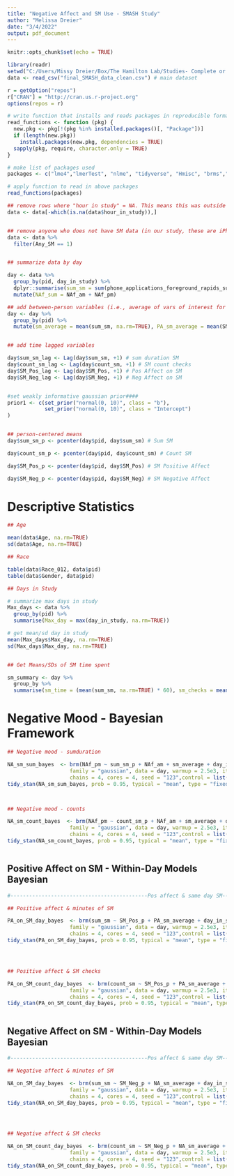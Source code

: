 ```yaml
---
title: "Negative Affect and SM Use - SMASH Study"
author: "Melissa Dreier"
date: "3/4/2022"
output: pdf_document
---
```


```r
knitr::opts_chunk$set(echo = TRUE)
```

```r

library(readr)
setwd("C:/Users/Missy Dreier/Box/The Hamilton Lab/Studies- Complete or Collabs/SMASH Study/Data for analysis")
data <- read_csv("final_SMASH_data_clean.csv") # main dataset


```

```r

r = getOption("repos")
r["CRAN"] = "http://cran.us.r-project.org"
options(repos = r)


```

```r
# write function that installs and reads packages in reproducible format
read_functions <- function (pkg) {
  new.pkg <- pkg[!(pkg %in% installed.packages()[, "Package"])]
  if (length(new.pkg))
    install.packages(new.pkg, dependencies = TRUE)
  sapply(pkg, require, character.only = TRUE)
}

# make list of packages used
packages <- c("lme4","lmerTest", "nlme", "tidyverse", "Hmisc", "brms","ggplot2", "sjstats","sjPlot","bayesplot", "coda", "EMAtools")

# apply function to read in above packages
read_functions(packages)

```


```r

## remove rows where "hour in study" = NA. This means this was outside of the passive monitoring period
data <- data[-which(is.na(data$hour_in_study)),]


## remove anyone who does not have SM data (in our study, these are iPhone users or people whose passive monitoring app did not work during the study period)
data <- data %>%
  filter(Any_SM == 1)


## summarize data by day

day <- data %>%
  group_by(pid, day_in_study) %>%
  dplyr::summarise(sum_sm = sum(phone_applications_foreground_rapids_sumdurationsm, na.rm = TRUE), NAf_am = mean(Mood_1_am, na.rm=TRUE), NAf_pm = sum(Mood_1_pm, na.rm=TRUE), count_sm = sum(phone_applications_foreground_rapids_countsm, na.rm = TRUE), SM_Pos = mean(SMPos_1_pm, na.rm=TRUE), SM_Neg = mean(SMNeg_1_pm, na.rm=TRUE)) %>%
  mutate(NAf_sum = NAf_am + NAf_pm)

## add between-person variables (i.e., average of vars of interest for each participant, rather than participant by day)
day <- day %>%
  group_by(pid) %>%
  mutate(sm_average = mean(sum_sm, na.rm=TRUE), PA_sm_average = mean(SM_Pos, na.rm=TRUE), NA_sm_average = mean(SM_Neg, na.rm=TRUE), count_average = mean(count_sm, na.rm=TRUE))


## add time lagged variables

day$sum_sm_lag <- Lag(day$sum_sm, +1) # sum duration SM
day$count_sm_lag <- Lag(day$count_sm, +1) # SM count checks
day$SM_Pos_lag <- Lag(day$SM_Pos, +1) # Pos Affect on SM
day$SM_Neg_lag <- Lag(day$SM_Neg, +1) # Neg Affect on SM


#set weakly informative gaussian prior####
prior1 <- c(set_prior("normal(0, 10)", class = "b"),
            set_prior("normal(0, 10)", class = "Intercept")
)


## person-centered means
day$sum_sm_p <- pcenter(day$pid, day$sum_sm) # Sum SM

day$count_sm_p <- pcenter(day$pid, day$count_sm) # Count SM

day$SM_Pos_p <- pcenter(day$pid, day$SM_Pos) # SM Positive Affect

day$SM_Neg_p <- pcenter(day$pid, day$SM_Neg) # SM Negative Affect
```

# Descriptive Statistics

```r

## Age

mean(data$Age, na.rm=TRUE)
sd(data$Age, na.rm=TRUE)

## Race

table(data$Race_012, data$pid)
table(data$Gender, data$pid)

## Days in Study

# summarize max days in study
Max_days <- data %>%
  group_by(pid) %>%
  summarise(Max_day = max(day_in_study, na.rm=TRUE))

# get mean/sd day in study
mean(Max_days$Max_day, na.rm=TRUE)
sd(Max_days$Max_day, na.rm=TRUE)


## Get Means/SDs of SM time spent

sm_summary <- day %>%
  group_by %>%
  summarise(sm_time = (mean(sum_sm, na.rm=TRUE) * 60), sm_checks = mean(count_sm, na.rm=TRUE))

```



# Negative Mood - Bayesian Framework
```r

## Negative mood - sumduration

NA_sm_sum_bayes  <- brm(NAf_pm ~ sum_sm_p + NAf_am + sm_average + day_in_study + (1 | pid), prior = prior1,
                    family = "gaussian", data = day, warmup = 2.5e3, iter = 1.5e4, thin = 1, 
                    chains = 4, cores = 4, seed = "123",control = list(adapt_delta = 0.999, max_treedepth = 20))
tidy_stan(NA_sm_sum_bayes, prob = 0.95, typical = "mean", type = "fixed", digits = 3)



## Negative mood - counts

NA_sm_count_bayes  <- brm(NAf_pm ~ count_sm_p + NAf_am + sm_average + day_in_study + (1 | pid), prior = prior1,
                    family = "gaussian", data = day, warmup = 2.5e3, iter = 1.5e4, thin = 1, 
                    chains = 4, cores = 4, seed = "123",control = list(adapt_delta = 0.999, max_treedepth = 20))
tidy_stan(NA_sm_count_bayes, prob = 0.95, typical = "mean", type = "fixed", digits = 3)



```





## Positive Affect on SM - Within-Day Models Bayesian
```r

#--------------------------------------------Pos affect & same day SM------------------------------------------------------------------------------------#

## Positive affect & minutes of SM

PA_on_SM_day_bayes  <- brm(sum_sm ~ SM_Pos_p + PA_sm_average + day_in_study + (1 | pid), prior = prior1,
                    family = "gaussian", data = day, warmup = 2.5e3, iter = 1.5e4, thin = 1, 
                    chains = 4, cores = 4, seed = "123",control = list(adapt_delta = 0.999, max_treedepth = 20))
tidy_stan(PA_on_SM_day_bayes, prob = 0.95, typical = "mean", type = "fixed", digits = 3)




## Positive affect & SM checks

PA_on_SM_count_day_bayes  <- brm(count_sm ~ SM_Pos_p + PA_sm_average + day_in_study + (1 | pid), prior = prior1,
                    family = "gaussian", data = day, warmup = 2.5e3, iter = 1.5e4, thin = 1, 
                    chains = 4, cores = 4, seed = "123",control = list(adapt_delta = 0.999, max_treedepth = 20))
tidy_stan(PA_on_SM_count_day_bayes, prob = 0.95, typical = "mean", type = "fixed", digits = 3)



```

## Negative Affect on SM - Within-Day Models Bayesian
```r

#--------------------------------------------Pos affect & same day SM------------------------------------------------------------------------------------#

## Negative affect & minutes of SM

NA_on_SM_day_bayes  <- brm(sum_sm ~ SM_Neg_p + NA_sm_average + day_in_study + (1 | pid), prior = prior1,
                    family = "gaussian", data = day, warmup = 2.5e3, iter = 1.5e4, thin = 1, 
                    chains = 4, cores = 4, seed = "123",control = list(adapt_delta = 0.999, max_treedepth = 20))
tidy_stan(NA_on_SM_day_bayes, prob = 0.95, typical = "mean", type = "fixed", digits = 3)




## Negative affect & SM checks

NA_on_SM_count_day_bayes  <- brm(count_sm ~ SM_Neg_p + NA_sm_average + day_in_study + (1 | pid), prior = prior1,
                    family = "gaussian", data = day, warmup = 2.5e3, iter = 1.5e4, thin = 1, 
                    chains = 4, cores = 4, seed = "123",control = list(adapt_delta = 0.999, max_treedepth = 20))
tidy_stan(NA_on_SM_count_day_bayes, prob = 0.95, typical = "mean", type = "fixed", digits = 3)



```







